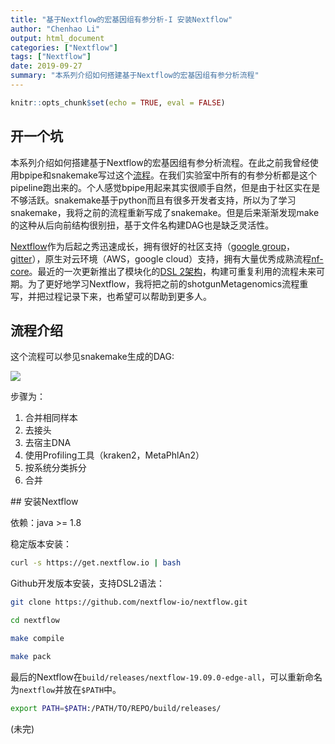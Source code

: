 ```yaml
---
title: "基于Nextflow的宏基因组有参分析-I 安装Nextflow"
author: "Chenhao Li"
output: html_document
categories: ["Nextflow"]
tags: ["Nextflow"]
date: 2019-09-27
summary: "本系列介绍如何搭建基于Nextflow的宏基因组有参分析流程"
---
```


```r
knitr::opts_chunk$set(echo = TRUE, eval = FALSE)
```

## 开一个坑

本系列介绍如何搭建基于Nextflow的宏基因组有参分析流程。在此之前我曾经使用bpipe和snakemake写过这个[流程](https://github.com/lch14forever/shotgun-metagenomics-pipeline)。在我们实验室中所有的有参分析都是这个pipeline跑出来的。个人感觉bpipe用起来其实很顺手自然，但是由于社区实在是不够活跃。snakemake基于python而且有很多开发者支持，所以为了学习snakemake，我将之前的流程重新写成了snakemake。但是后来渐渐发现make的这种从后向前结构很别扭，基于文件名构建DAG也是缺乏灵活性。

[Nextflow](https://www.nextflow.io/)作为后起之秀迅速成长，拥有很好的社区支持（[google group](https://groups.google.com/forum/#!forum/nextflow)，[gitter](https://gitter.im/nextflow-io/nextflow)），原生对云环境（AWS，google cloud）支持，拥有大量优秀成熟流程[nf-core](https://github.com/nf-core)。最近的一次更新推出了模块化的[DSL 2架构](https://www.nextflow.io/blog/2019/one-more-step-towards-modules.html)，构建可重复利用的流程未来可期。为了更好地学习Nextflow，我将把之前的shotgunMetagenomics流程重写，并把过程记录下来，也希望可以帮助到更多人。

## 流程介绍

这个流程可以参见snakemake生成的DAG:

![](https://github.com/lch14forever/shotgun-metagenomics-pipeline/raw/master/snakemake_pipeline/work_flow.png)

步骤为：

 1. 合并相同样本
 1. 去接头
 1. 去宿主DNA
 1. 使用Profiling工具（kraken2，MetaPhlAn2）
 1. 按系统分类拆分
 1. 合并
 
 
 ## 安装Nextflow
 
 依赖：java >= 1.8
 
 稳定版本安装：
 
 ```sh
 curl -s https://get.nextflow.io | bash
 ```

Github开发版本安装，支持DSL2语法：


```sh
git clone https://github.com/nextflow-io/nextflow.git

cd nextflow

make compile

make pack
```

最后的Nextflow在`build/releases/nextflow-19.09.0-edge-all`，可以重新命名为`nextflow`并放在`$PATH`中。

```sh
export PATH=$PATH:/PATH/TO/REPO/build/releases/
```

(未完)


